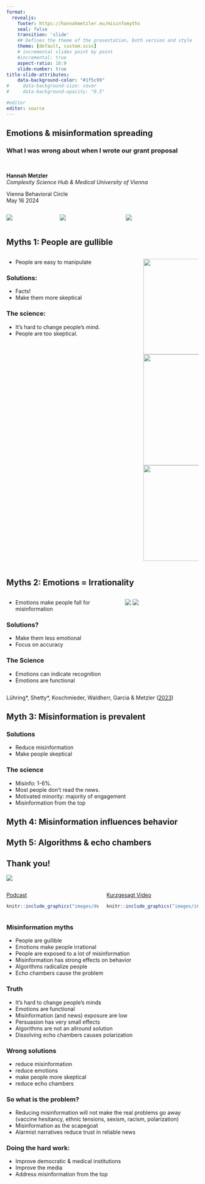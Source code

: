 ```yaml
---
format: 
  revealjs:
    footer: https://hannahmetzler.eu/misinfomyths
    seal: false
    transition: 'slide'
    ## Defines the theme of the presentation, both version and style
    theme: [default, custom.scss]
    # incremental slides point by point
    #incremental: true
    aspect-ratio: 16:9
    slide-number: true
title-slide-attributes:
    data-background-color: "#1f5c99"
#     data-background-size: cover
#     data-background-opacity: "0.5"

#editor
editor: source
---
```


## Emotions & misinformation spreading {.center}

### What I was wrong about when I wrote our grant proposal

<br>

**Hannah Metzler** <br> 
*Complexity Science Hub & Medical University of Vienna* <br>

Vienna Behavioral Circle <br>
May 16 2024 <br>

:::: columns
::: {.column width="25%"}
![](logos/Complexity-Science-Hub-logo.png)
:::
::: {.column width="32%"}
![](logos/uni_wien_logo_blue.jpg)
:::

::: {.column width="40%"}
![](logos/wwtf.svg)
:::
::::



## Myths 1: People are gullible



:::: columns
::: {.column width="70%"}
- People are easy to manipulate


### Solutions:
- Facts!
- Make them more skeptical


### The science: 
- It's hard to change people's mind.
- People are too skeptical. 
:::

::: {.column width="30%"}
![](images/pexels-alex-green-5699823.jpg){.absolute top=50 right=10 width=250}
![](images/factchecking.svg){.absolute bottom=270 right=10 width=290}
![](https://cdn.pixabay.com/photo/2021/12/01/19/53/business-6839039_1280.jpg){.absolute bottom=50 right=10 width=250}

:::
::::

## Myths 2: Emotions = Irrationality

:::: columns
::: {.column width="60%"}
- Emotions make people fall for misinformation

### Solutions?
- Make them less emotional
- Focus on accuracy

### The Science

- Emotions can indicate recognition
- Emotions are functional
:::

::: {.column width="40%"}
![](images/curvi-linear_anger.svg)
![](images/WordShiftGraph.png)
:::
::::

::: footer
Lühring\*, Shetty\*, Koschmieder, Waldherr, Garcia & Metzler ([2023](https://psyarxiv.com/udqms/))
:::

## Myth 3: Misinformation is prevalent

### Solutions

- Reduce misinformation
- Make people skeptical

### The science

- Misinfo: 1-6%.
- Most people don't read the news. 
- Motivated minority: majority of engagement
- Misinformation from the top

## Myth 4: Misinformation influences behavior

## Myth 5: Algorithms & echo chambers




## Thank you! 

![](images/emomis_team.svg)

:::: columns
::: {.column width="50%"}
[Podcast](https://www.derstandard.at/story/3000000218043/wahrheit-gegen-luege-die-psychologie-hinter-fake-news)

```r
knitr::include_graphics("images/derstandard_podcast.png")
```
:::
::: {.column width="50%"}
[Kurzgesagt Video](https://youtu.be/fuFlMtZmvY0?si=lU02lQlj1J8OrSKG)

```r
knitr::include_graphics("images/in_a_nutshell.png")
```
:::
::::



::: notes

### Misinformation myths

-   People are gullible
-   Emotions make people irrational
-   People are exposed to a lot of misinformation
-   Misinformation has strong effects on behavior
-   Algorithms radicalize people
-   Echo chambers cause the problem

### Truth

- It's hard to change people's minds
- Emotions are functional
- Misinformation (and news) exposure are low
- Persuasion has very small effects
- Algorithms are not an allround solution
- Dissolving echo chambers causes polarization

### Wrong solutions

- reduce misinformation 
- reduce emotions
- make people more skeptical
- reduce echo chambers

### So what is the problem?

-   Reducing misinformation will not make the real problems go away (vaccine hesitancy, ethnic tensions, sexism, racism, polarization)
-   Misinformation as the scapegoat
-   Alarmist narratives reduce trust in reliable news

### Doing the hard work:

-   Improve democratic & medical institutions
-   Improve the media
-   Address misinformation from the top

:::